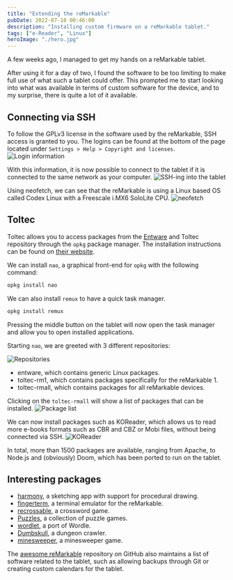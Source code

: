 ```yaml
---
title: "Extending the reMarkable"
pubDate: 2022-07-18 00:46:00
description: "Installing custom firmware on a reMarkable tablet."
tags: ["e-Reader", "Linux"]
heroImage: "./hero.jpg"
---
```


A few weeks ago, I managed to get my hands on a reMarkable tablet.

After using it for a day of two, I found the software to be too limiting to make full use of what such a tablet could offer. This prompted me to start looking into what was available in terms of custom software for the device, and to my surprise, there is quite a lot of it available.

## Connecting via SSH

To follow the GPLv3 license in the software used by the reMarkable, SSH access is granted to you. The logins can be found at the bottom of the page located under `Settings > Help > Copyright and licenses`.
![Login information](./gpl-compliance.jpg)

With this information, it is now possible to connect to the tablet if it is connected to the same network as your computer.
![SSH-ing into the tablet](./ssh-terminal.jpg)

Using neofetch, we can see that the reMarkable is using a Linux based OS called Codex Linux with a Freescale i.MX6 SoloLite CPU.
![neofetch](./neofetch.jpg)

## Toltec

Toltec allows you to access packages from the [Entware](https://entware.net/about.html) and Toltec repository through the `opkg` package manager. The installation instructions can be found on [their website](https://toltec-dev.org/).

We can install `nao`, a graphical front-end for `opkg` with the following command:

```bash
opkg install nao
```

We can also install `remux` to have a quick task manager.

```bash
opkg install remux
```

Pressing the middle button on the tablet will now open the task manager and allow you to open installed applications.

Starting `nao`, we are greeted with 3 different repositories:

![Repositories](./repositories.jpg)

- entware, which contains generic Linux packages.
- toltec-rm1, which contains packages specifically for the reMarkable 1.
- toltec-rmall, which contains packages for all reMarkable devices.

Clicking on the `toltec-rmall` will show a list of packages that can be installed.
![Package list](./package-list.jpg)

We can now install packages such as KOReader, which allows us to read more e-books formats such as CBR and CBZ or Mobi files, without being connected via SSH.
![KOReader](./koreader.jpg)

In total, more than 1500 packages are available, ranging from Apache, to Node.js and (obviously) Doom, which has been ported to run on the tablet.

## Interesting packages

- [harmony](https://rmkit.dev/apps/harmony), a sketching app with support for procedural drawing.
- [fingerterm](https://github.com/dixonary/fingerterm-reMarkable), a terminal emulator for the reMarkable.
- [recrossable](https://github.com/sandsmark/recrossable), a crossword game.
- [Puzzles](https://rmkit.dev/apps/puzzles), a collection of puzzle games.
- [wordlet](https://rmkit.dev/apps/wordlet), a port of Wordle.
- [Dumbskull](https://rmkit.dev/apps/dumbskull), a dungeon crawler.
- [minesweeper](https://rmkit.dev/apps/minesweeper), a minesweeper game.

The [awesome reMarkable](https://github.com/reHackable/awesome-reMarkable) repository on GitHub also maintains a list of software related to the tablet, such as allowing backups through Git or creating custom calendars for the tablet.
